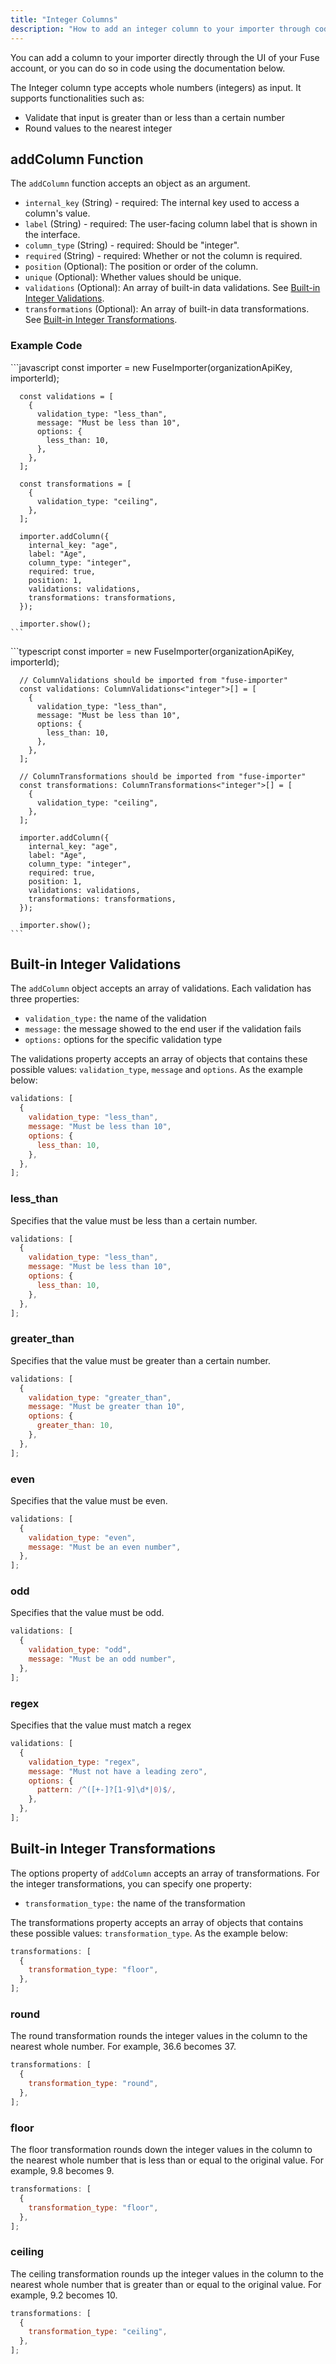 ```yaml
---
title: "Integer Columns"
description: "How to add an integer column to your importer through code."
---
```


You can add a column to your importer directly through the UI of your Fuse account, or you can do so in code using the documentation below.

The Integer column type accepts whole numbers (integers) as input. It supports functionalities such as:

- Validate that input is greater than or less than a certain number
- Round values to the nearest integer

## addColumn Function

The `addColumn` function accepts an object as an argument.

- `internal_key` (String) - required: The internal key used to access a column's value.
- `label` (String) - required: The user-facing column label that is shown in the interface.
- `column_type` (String) - required: Should be "integer".
- `required` (String) - required: Whether or not the column is required.
- `position` (Optional): The position or order of the column.
- `unique` (Optional): Whether values should be unique.
- `validations` (Optional): An array of built-in data validations. See [Built-in Integer Validations](#built-in-integer-validations).
- `transformations` (Optional): An array of built-in data transformations. See [Built-in Integer Transformations](#built-in-integer-transformations).

### Example Code

<Tabs>
  <Tab title="JavaScript">
    ```javascript
      const importer = new FuseImporter(organizationApiKey, importerId);

      const validations = [
        {
          validation_type: "less_than",
          message: "Must be less than 10",
          options: {
            less_than: 10,
          },
        },
      ];

      const transformations = [
        {
          validation_type: "ceiling",
        },
      ];

      importer.addColumn({
        internal_key: "age",
        label: "Age",
        column_type: "integer",
        required: true,
        position: 1,
        validations: validations,
        transformations: transformations,
      });

      importer.show();
    ```

  </Tab>
  <Tab title="TypeScript">
    ```typescript
      const importer = new FuseImporter(organizationApiKey, importerId);

      // ColumnValidations should be imported from "fuse-importer"
      const validations: ColumnValidations<"integer">[] = [
        {
          validation_type: "less_than",
          message: "Must be less than 10",
          options: {
            less_than: 10,
          },
        },
      ];

      // ColumnTransformations should be imported from "fuse-importer"
      const transformations: ColumnTransformations<"integer">[] = [
        {
          validation_type: "ceiling",
        },
      ];

      importer.addColumn({
        internal_key: "age",
        label: "Age",
        column_type: "integer",
        required: true,
        position: 1,
        validations: validations,
        transformations: transformations,
      });

      importer.show();
    ```

  </Tab>
</Tabs>

## Built-in Integer Validations

The `addColumn` object accepts an array of validations. Each validation has three properties:

- `validation_type:` the name of the validation
- `message:` the message showed to the end user if the validation fails
- `options:` options for the specific validation type

The validations property accepts an array of objects that contains these possible values: `validation_type`, `message` and `options`. As the example below:

```javascript
validations: [
  {
    validation_type: "less_than",
    message: "Must be less than 10",
    options: {
      less_than: 10,
    },
  },
];
```

### less_than

Specifies that the value must be less than a certain number.

```javascript
validations: [
  {
    validation_type: "less_than",
    message: "Must be less than 10",
    options: {
      less_than: 10,
    },
  },
];
```

### greater_than

Specifies that the value must be greater than a certain number.

```javascript
validations: [
  {
    validation_type: "greater_than",
    message: "Must be greater than 10",
    options: {
      greater_than: 10,
    },
  },
];
```

### even

Specifies that the value must be even.

```javascript
validations: [
  {
    validation_type: "even",
    message: "Must be an even number",
  },
];
```

### odd

Specifies that the value must be odd.

```javascript
validations: [
  {
    validation_type: "odd",
    message: "Must be an odd number",
  },
];
```

### regex

Specifies that the value must match a regex

```javascript
validations: [
  {
    validation_type: "regex",
    message: "Must not have a leading zero",
    options: {
      pattern: /^([+-]?[1-9]\d*|0)$/,
    },
  },
];
```

## Built-in Integer Transformations

The options property of `addColumn` accepts an array of transformations. For the integer transformations, you can specify one property:

- `transformation_type:` the name of the transformation

The transformations property accepts an array of objects that contains these possible values: `transformation_type`. As the example below:

```javascript
transformations: [
  {
    transformation_type: "floor",
  },
];
```

### round

The round transformation rounds the integer values in the column to the nearest whole number. For example, 36.6 becomes 37.

```javascript
transformations: [
  {
    transformation_type: "round",
  },
];
```

### floor

The floor transformation rounds down the integer values in the column to the nearest whole number that is less than or equal to the original value. For example, 9.8 becomes 9.

```javascript
transformations: [
  {
    transformation_type: "floor",
  },
];
```

### ceiling

The ceiling transformation rounds up the integer values in the column to the nearest whole number that is greater than or equal to the original value. For example, 9.2 becomes 10.

```javascript
transformations: [
  {
    transformation_type: "ceiling",
  },
];
```
